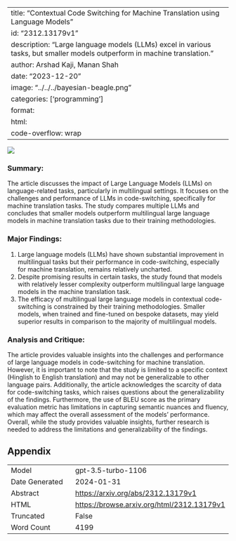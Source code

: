 
---
title: "Contextual Code Switching for Machine Translation using Language Models"
id: "2312.13179v1"
description: "Large language models (LLMs) excel in various tasks, but smaller models outperform in machine translation."
author: Arshad Kaji, Manan Shah
date: "2023-12-20"
image: "../../../bayesian-beagle.png"
categories: ['programming']
format:
  html:
    code-overflow: wrap
---

![](None)

### **Summary:**
The article discusses the impact of Large Language Models (LLMs) on language-related tasks, particularly in multilingual settings. It focuses on the challenges and performance of LLMs in code-switching, specifically for machine translation tasks. The study compares multiple LLMs and concludes that smaller models outperform multilingual large language models in machine translation tasks due to their training methodologies.

### Major Findings:
1. Large language models (LLMs) have shown substantial improvement in multilingual tasks but their performance in code-switching, especially for machine translation, remains relatively uncharted.
2. Despite promising results in certain tasks, the study found that models with relatively lesser complexity outperform multilingual large language models in the machine translation task.
3. The efficacy of multilingual large language models in contextual code-switching is constrained by their training methodologies. Smaller models, when trained and fine-tuned on bespoke datasets, may yield superior results in comparison to the majority of multilingual models.

### Analysis and Critique:
The article provides valuable insights into the challenges and performance of large language models in code-switching for machine translation. However, it is important to note that the study is limited to a specific context (Hinglish to English translation) and may not be generalizable to other language pairs. Additionally, the article acknowledges the scarcity of data for code-switching tasks, which raises questions about the generalizability of the findings. Furthermore, the use of BLEU score as the primary evaluation metric has limitations in capturing semantic nuances and fluency, which may affect the overall assessment of the models' performance. Overall, while the study provides valuable insights, further research is needed to address the limitations and generalizability of the findings.

## Appendix

|          |          |
|----------|----------|
| Model     | gpt-3.5-turbo-1106       |
| Date Generated     | 2024-01-31       |
| Abstract | [https://arxiv.org/abs/2312.13179v1](https://arxiv.org/abs/2312.13179v1)        |
| HTML     | [https://browse.arxiv.org/html/2312.13179v1](https://browse.arxiv.org/html/2312.13179v1)       |
| Truncated       | False       |
| Word Count       | 4199       |